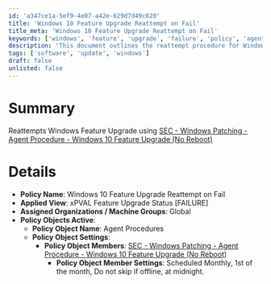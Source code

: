 ```yaml
---
id: 'a347ce1a-5ef9-4e07-a42e-629d7d49c620'
title: 'Windows 10 Feature Upgrade Reattempt on Fail'
title_meta: 'Windows 10 Feature Upgrade Reattempt on Fail'
keywords: ['windows', 'feature', 'upgrade', 'failure', 'policy', 'agent', 'procedure']
description: 'This document outlines the reattempt procedure for Windows 10 feature upgrades that have failed, utilizing a specific agent procedure designed to handle upgrades without rebooting the system. It details the policy name, applied view, assigned organizations, and active policy objects.'
tags: ['software', 'update', 'windows']
draft: false
unlisted: false
---
```

# Summary

Reattempts Windows Feature Upgrade using [SEC - Windows Patching - Agent Procedure - Windows 10 Feature Upgrade (No Reboot)](https://proval.itglue.com/DOC-5078775-10784812)

# Details

- **Policy Name**: Windows 10 Feature Upgrade Reattempt on Fail
- **Applied View**: xPVAL Feature Upgrade Status [FAILURE]
- **Assigned Organizations / Machine Groups**: Global
- **Policy Objects Active**:
  - **Policy Object Name**: Agent Procedures
  - **Policy Object Settings**:  
    - **Policy Object Members**: [SEC - Windows Patching - Agent Procedure - Windows 10 Feature Upgrade (No Reboot)](https://proval.itglue.com/DOC-5078775-10784812)  
      - **Policy Object Member Settings**: Scheduled Monthly, 1st of the month, Do not skip if offline, at midnight.












